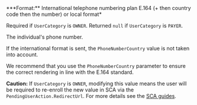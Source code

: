<ParamField body="PhoneNumber" type="string">
***Format:** International telephone numbering plan E.164 (+ then country code then the number) or local format*

Required if `UserCategory` is `OWNER`. Returned `null` if `UserCategory` is `PAYER`.

The individual's phone number. 

If the international format is sent, the `PhoneNumberCountry` value is not taken into account.

We recommend that you use the `PhoneNumberCountry` parameter to ensure the correct rendering in line with the E.164 standard.

**Caution:** If `UserCategory` is `OWNER`, modifying this value means the user will be required to re-enroll the new value in SCA via the `PendingUserAction.RedirectUrl`. For more details see the [SCA guides](/guides/users/sca/enrollment).
</ParamField>